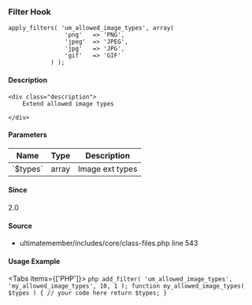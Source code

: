 
<UMBreadCrumb type="filter"/>

### Filter Hook    
    
```
apply_filters( 'um_allowed_image_types', array(
				'png'   => 'PNG',
				'jpeg'  => 'JPEG',
				'jpg'   => 'JPG',
				'gif'   => 'GIF'
			) );
```

#### Description
    <div class="description">
        Extend allowed image types
 
    </div>

#### Parameters
            
<table className="table-auto mt-2 border dark:border-gray-500 p-5 text-sm text-left">
<thead>
<tr>
<th  className="px-3">Name</th>
<th  className="px-3">Type</th>
<th  className="px-3">Description</th>
</tr>
</thead>
<tbody>
               <tr >
               <td className="px-3 py-2">`$types`</td>
               <td className="px-3 py-2">array</td>
               <td className="px-3 py-2 text-sm">Image ext types</td>
               </tr>
</tbody>
</table>

#### Since
<div class="description">
2.0
</div>

#### Source
  - <Link href="https://github.com/ultimatemember/ultimatemember/tree/2.5.0/includes/core/class-files.php#L543">ultimatemember/includes/core/class-files.php</Link> <Link href="https://github.com/ultimatemember/ultimatemember/tree/2.5.0/includes/core/class-files.php#L543">line 543</Link>



#### Usage Example

<Tabs items={['PHP']}>
    <Tab>
    ```php
    add_filter( 'um_allowed_image_types', 'my_allowed_image_types', 10, 1 );
 function my_allowed_image_types( $types ) {
     // your code here
     return $types;
 }
    ```
    </Tab>
</Tabs>